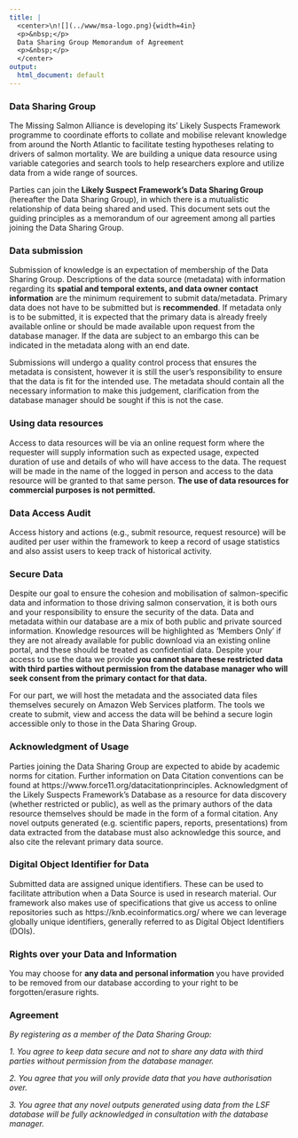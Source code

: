 ```yaml
---
title: |
  <center>\n![](../www/msa-logo.png){width=4in}  
  <p>&nbsp;</p> 
  Data Sharing Group Memorandum of Agreement  
  <p>&nbsp;</p>  
  </center>  
output:
  html_document: default
---
```


### Data Sharing Group 

The Missing Salmon Alliance is developing its’ Likely Suspects Framework programme to coordinate efforts to collate and mobilise relevant knowledge from around the North Atlantic to facilitate testing hypotheses relating to drivers of salmon mortality. We are building a unique data resource using variable categories and search tools to help researchers explore and utilize data from a wide range of sources.  

Parties can join the **Likely Suspect Framework’s Data Sharing Group** (hereafter the Data Sharing Group), in which there is a mutualistic relationship of data being shared and used. This document sets out the guiding principles as a memorandum of our agreement among all parties joining the Data Sharing Group.  

### Data submission 
Submission of knowledge is an expectation of membership of the Data Sharing Group. Descriptions of the data source (metadata) with information regarding its **spatial and temporal extents, and data owner contact information** are the minimum requirement to submit data/metadata. Primary data does not have to be submitted but is **recommended**. If metadata only is to be submitted, it is expected that the primary data is already freely available online or should be made available upon request from the database manager. If the data are subject to an embargo this can be indicated in the metadata along with an end date.

Submissions will undergo a quality control process that ensures the metadata is consistent, however it is still the user’s responsibility to ensure that the data is fit for the intended use. The metadata should contain all the necessary information to make this judgement, clarification from the database manager should be sought if this is not the case.  

### Using data resources
Access to data resources will be via an online request form where the requester will supply information such as expected usage, expected duration of use and details of who will have access to the data. The request will be made in the name of the logged in person and access to the data resource will be granted to that same person. **The use of data resources for commercial purposes is not permitted.**  

### Data Access Audit
Access history and actions (e.g., submit resource, request resource) will be audited per user within the framework to keep a record of usage statistics and also assist users to keep track of historical activity.  

### Secure Data
Despite our goal to ensure the cohesion and mobilisation of salmon-specific data and information to those driving salmon conservation, it is both ours and your responsibility to ensure the security of the data. Data and metadata within our database are a mix of both public and private sourced information. Knowledge resources will be highlighted as ‘Members Only’ if they are not already available for public download via an existing online portal, and these should be treated as confidential data. Despite your access to use the data we provide **you cannot share these restricted data with third parties without permission from the database manager who will seek consent from the primary contact for that data.**  

For our part, we will host the metadata and the associated data files themselves securely on Amazon Web Services platform. The tools we create to submit, view and access the data will be behind a secure login accessible only to those in the Data Sharing Group.  

### Acknowledgment of Usage
Parties joining the Data Sharing Group are expected to abide by academic norms for citation. Further information on Data Citation conventions can be found at https://www.force11.org/datacitationprinciples. Acknowledgment of the Likely Suspects Framework’s Database as a resource for data discovery (whether restricted or public), as well as the primary authors of the data resource themselves should be made in the form of a formal citation. Any novel outputs generated (e.g. scientific papers, reports, presentations) from data extracted from the database must also acknowledge this source, and also cite the relevant primary data source.  

### Digital Object Identifier for Data
Submitted data are assigned unique identifiers. These can be used to facilitate attribution when a Data Source is used in research material. Our framework also makes use of specifications that give us access to online repositories such as https://knb.ecoinformatics.org/ where we can leverage globally unique identifiers, generally referred to as Digital Object Identifiers (DOIs).


### Rights over your Data and Information
You may choose for **any data and personal information** you have provided to be removed from our database according to your right to be forgotten/erasure rights.

### Agreement
*By registering as a member of the Data Sharing Group:*

*1.	You agree to keep data secure and not to share any data with third parties without permission from the database manager.*

*2.	You agree that you will only provide data that you have authorisation over.*

*3.	You agree that any novel outputs generated using data from the LSF database will be fully acknowledged in consultation with the database manager.*
